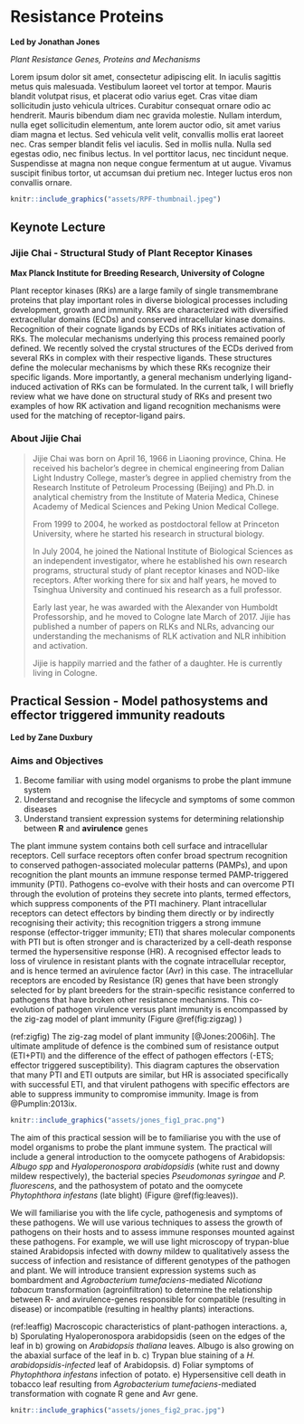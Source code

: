 # Resistance Proteins {-}

**Led by Jonathan Jones**

*Plant Resistance Genes, Proteins and Mechanisms*

Lorem ipsum dolor sit amet, consectetur adipiscing elit. In iaculis sagittis metus quis malesuada. Vestibulum laoreet vel tortor at tempor. Mauris blandit volutpat risus, et placerat odio varius eget. Cras vitae diam sollicitudin justo vehicula ultrices. Curabitur consequat ornare odio ac hendrerit. Mauris bibendum diam nec gravida molestie. Nullam interdum, nulla eget sollicitudin elementum, ante lorem auctor odio, sit amet varius diam magna et lectus. Sed vehicula velit velit, convallis mollis erat laoreet nec. Cras semper blandit felis vel iaculis. Sed in mollis nulla. Nulla sed egestas odio, nec finibus lectus. In vel porttitor lacus, nec tincidunt neque. Suspendisse at magna non neque congue fermentum at ut augue. Vivamus suscipit finibus tortor, ut accumsan dui pretium nec. Integer luctus eros non convallis ornare.


```r
knitr::include_graphics("assets/RPF-thumbnail.jpeg")
```

## Keynote Lecture {-}

### Jijie Chai - Structural Study of Plant Receptor Kinases {-}
**Max Planck Institute for Breeding Research, University of Cologne**

Plant receptor kinases (RKs) are a large family of single transmembrane proteins that play important roles in diverse biological processes including development, growth and immunity. RKs are characterized with diversified extracellular domains (ECDs) and conserved intracellular kinase domains. Recognition of their cognate ligands by ECDs of RKs initiates activation of RKs. The molecular mechanisms underlying this process remained poorly defined. We recently solved the crystal structures of the ECDs derived from several RKs in complex with their respective ligands. These structures define the molecular mechanisms by which these RKs recognize their specific ligands. More importantly, a general mechanism underlying ligand-induced activation of RKs can be formulated. In the current talk, I will briefly review what we have done on structural study of RKs and present two examples of how RK activation and ligand recognition mechanisms were used for the matching of receptor-ligand pairs.

### About Jijie Chai {-}

> Jijie Chai was born on April 16, 1966 in Liaoning province, China. He received his bachelor's degree in chemical engineering from Dalian Light Industry College, master's degree in applied chemistry from the Research Institute of Petroleum Processing (Beijing) and Ph.D. in analytical chemistry from the Institute of Materia Medica, Chinese Academy of Medical Sciences and Peking Union Medical College.
>
> From 1999 to 2004, he worked as postdoctoral fellow at Princeton University, where he started his research in structural biology.
>
> In July 2004, he joined the National Institute of Biological Sciences as an independent investigator, where he established his own research programs, structural study of plant receptor kinases  and NOD-like receptors. After working there for six and half years, he moved to Tsinghua University and continued his research as a full professor.
>
> Early last year, he was awarded with the Alexander von Humboldt Professorship, and he moved to Cologne late March of 2017. Jijie has published a number of papers on RLKs and NLRs, advancing our understanding the mechanisms of RLK activation and NLR inhibition and activation.
>
> Jijie is happily married and the father of a daughter. He is currently living in Cologne.

## Practical Session - Model pathosystems and effector triggered immunity readouts {-}

**Led by Zane Duxbury**

### Aims and Objectives {-}

1. Become familiar with using model organisms to probe the plant immune system
2. Understand and recognise the lifecycle and symptoms of some common diseases
3. Understand transient expression systems for determining relationship between **R** and **avirulence** genes

The plant immune system contains both cell surface and intracellular receptors. Cell surface receptors often confer broad spectrum recognition to conserved pathogen-associated molecular patterns (PAMPs), and upon recognition the plant mounts an immune response termed PAMP-triggered immunity (PTI). Pathogens co-evolve with their hosts and can overcome PTI through the evolution of proteins they secrete into plants, termed effectors, which suppress components of the PTI machinery. Plant intracellular receptors can detect effectors by binding them directly or by indirectly recognising their activity; this recognition triggers a strong immune response (effector-trigger immunity; ETI) that shares molecular components with PTI but is often stronger and is characterized by a cell-death response termed the hypersensitive response (HR). A recognised effector leads to loss of virulence in resistant plants with the cognate intracellular receptor, and is hence termed an avirulence factor (Avr) in this case. The intracellular receptors are encoded by Resistance (R) genes that have been strongly selected for by plant breeders for the strain-specific resistance conferred to pathogens that have broken other resistance mechanisms. This co-evolution of pathogen virulence versus plant immunity is encompassed by the zig-zag model of plant immunity (Figure \@ref(fig:zigzag) )

(ref:zigfig) The zig-zag model of plant immunity [@Jones:2006ih]. The ultimate amplitude of defence is the combined sum of resistance output (ETI+PTI) and the difference of the effect of pathogen effectors (-ETS; effector triggered susceptibility). This diagram captures the observation that many PTI and ETI outputs are similar, but HR is associated specifically with successful ETI, and that virulent pathogens with specific effectors are able to suppress immunity to compromise immunity. Image is from @Pumplin:2013ix.

```r
knitr::include_graphics("assets/jones_fig1_prac.png")
```

The aim of this practical session will be to familiarise you with the use of model organisms to probe the plant immune system. The practical will include a general introduction to the oomycete pathogens of Arabidopsis: _Albugo spp_ and _Hyaloperonospora arabidopsidis_ (white rust and downy mildew respectively), the bacterial species _Pseudomonas syringae_ and _P. fluorescens_, and the pathosystem of potato and the oomycete _Phytophthora infestans_ (late blight) (Figure \@ref(fig:leaves)).

We will familiarise you with the life cycle, pathogenesis and symptoms of these pathogens. We will use various techniques to assess the growth of pathogens on their hosts and to assess immune responses mounted against these pathogens. For example, we will use light microscopy of trypan-blue stained Arabidopsis infected with downy mildew to qualitatively assess the success of infection and resistance of different genotypes of the pathogen and plant. We will introduce transient expression systems such as bombardment and _Agrobacterium tumefaciens_-mediated _Nicotiana tabacum_ transformation (agroinfiltration) to determine the relationship between R- and avirulence-genes responsible for compatible (resulting in disease) or incompatible (resulting in healthy plants) interactions.

(ref:leaffig) Macroscopic characteristics of plant-pathogen interactions. a, b) Sporulating Hyaloperonospora arabidopsidis (seen on the edges of the leaf in b) growing on _Arabidopsis thaliana_ leaves. Albugo is also growing on the abaxial surface of the leaf in b. c) Trypan blue staining of a _H. arabidopsidis-infected_ leaf of Arabidopsis. d) Foliar symptoms of _Phytophthora infestans_ infection of potato. e) Hypersensitive cell death in tobacco leaf resulting from _Agrobacterium tumefaciens_-mediated transformation with cognate R gene and Avr gene.

```r
knitr::include_graphics("assets/jones_fig2_prac.jpg")
```

